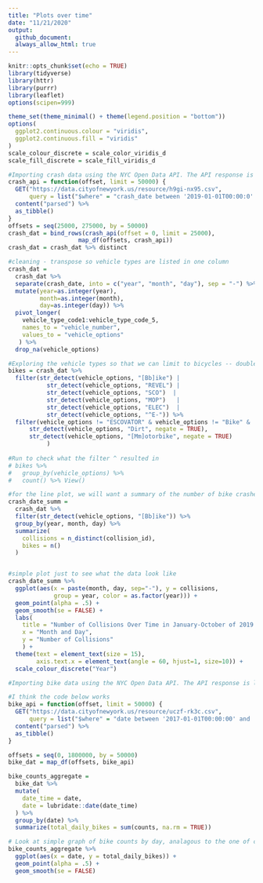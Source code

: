 ```yaml
---
title: "Plots over time"
date: "11/21/2020"
output: 
  github_document:
  always_allow_html: true
---
```


```r
knitr::opts_chunk$set(echo = TRUE)
library(tidyverse)
library(httr)
library(purrr)
library(leaflet)
options(scipen=999)

theme_set(theme_minimal() + theme(legend.position = "bottom"))
options(
  ggplot2.continuous.colour = "viridis",
  ggplot2.continuous.fill = "viridis"
)
scale_colour_discrete = scale_color_viridis_d
scale_fill_discrete = scale_fill_viridis_d

```


```r
#Importing crash data using the NYC Open Data API. The API response is limited to 50,000 rows, so we need a function that can be used to page through these results to capture all crashes in 2020. 
crash_api = function(offset, limit = 50000) {
  GET("https://data.cityofnewyork.us/resource/h9gi-nx95.csv", 
      query = list("$where" = "crash_date between '2019-01-01T00:00:0' and '2020-10-31T12:00:00'", "$limit" = limit, "$offset" = offset)) %>% 
  content("parsed") %>%
  as_tibble() 
}
offsets = seq(25000, 275000, by = 50000)
crash_dat = bind_rows(crash_api(offset = 0, limit = 25000),
                    map_df(offsets, crash_api)) 
crash_dat = crash_dat %>% distinct
```


```r
#cleaning - transpose so vehicle types are listed in one column
crash_dat = 
  crash_dat %>% 
  separate(crash_date, into = c("year", "month", "day"), sep = "-") %>%
  mutate(year=as.integer(year),
         month=as.integer(month),
         day=as.integer(day)) %>%
  pivot_longer(
    vehicle_type_code1:vehicle_type_code_5,
    names_to = "vehicle_number",
    values_to = "vehicle_options"
   ) %>%
  drop_na(vehicle_options)
```

```r
#Exploring the vehicle types so that we can limit to bicycles -- double check this list
bikes = crash_dat %>%
  filter(str_detect(vehicle_options, "[Bb]ike") | 
           str_detect(vehicle_options, "REVEL") | 
           str_detect(vehicle_options, "SCO")  |
           str_detect(vehicle_options, "MOP")   |
           str_detect(vehicle_options, "ELEC")  |
           str_detect(vehicle_options, "^E-")) %>% 
  filter(vehicle_options != "ESCOVATOR" & vehicle_options != "Bike" &
      str_detect(vehicle_options, "Dirt", negate = TRUE),
      str_detect(vehicle_options, "[Mm]otorbike", negate = TRUE)
           ) 
           
#Run to check what the filter ^ resulted in
# bikes %>%
#   group_by(vehicle_options) %>%
#   count() %>% View()
```




```r
#for the line plot, we will want a summary of the number of bike crashes by day. The collisions variable calculates the number of unique crashes and the bikes variable calculates the total number of bikes that crashed (there can be mutliple bikes involved in one crash but this is rare)
crash_date_summ = 
  crash_dat %>%
  filter(str_detect(vehicle_options, "[Bb]ike")) %>%
  group_by(year, month, day) %>%
  summarize(
    collisions = n_distinct(collision_id),
    bikes = n()
  )


#simple plot just to see what the data look like
crash_date_summ %>%
  ggplot(aes(x = paste(month, day, sep="-"), y = collisions, 
             group = year, color = as.factor(year))) +
  geom_point(alpha = .5) +
  geom_smooth(se = FALSE) + 
  labs(
    title = "Number of Collisions Over Time in January-October of 2019 and 2020",
    x = "Month and Day",
    y = "Number of Collisions"
    ) +
  theme(text = element_text(size = 15), 
        axis.text.x = element_text(angle = 60, hjust=1, size=10)) +
  scale_colour_discrete("Year")

```



```r
#Importing bike data using the NYC Open Data API. The API response is limited to 50,000 rows, so we need a function that can be used to page through these results to capture all bike counts in 2019 and 2020. 

#I think the code below works
bike_api = function(offset, limit = 50000) {
  GET("https://data.cityofnewyork.us/resource/uczf-rk3c.csv", 
      query = list("$where" = "date between '2017-01-01T00:00:00' and '2020-10-31T12:00:00'", "$limit" = limit, "$offset" = offset)) %>% 
  content("parsed") %>%
  as_tibble() 
}

offsets = seq(0, 1800000, by = 50000)
bike_dat = map_df(offsets, bike_api)
```


```r
bike_counts_aggregate = 
  bike_dat %>% 
  mutate(
    date_time = date,
    date = lubridate::date(date_time)
  ) %>% 
  group_by(date) %>% 
  summarize(total_daily_bikes = sum(counts, na.rm = TRUE))

# Look at simple graph of bike counts by day, analagous to the one of crashes above.
bike_counts_aggregate %>%
  ggplot(aes(x = date, y = total_daily_bikes)) +
  geom_point(alpha = .5) +
  geom_smooth(se = FALSE)
```

